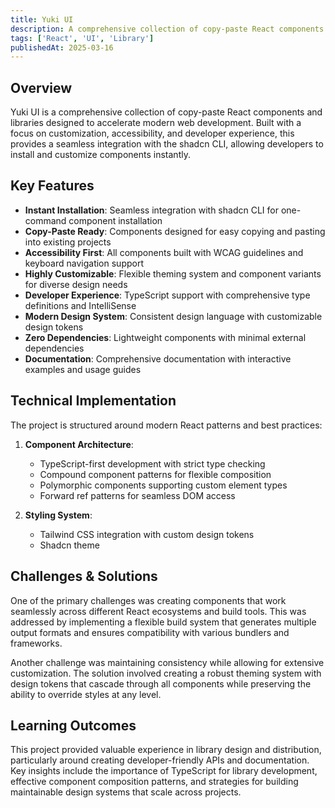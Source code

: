 ```yaml
---
title: Yuki UI
description: A comprehensive collection of copy-paste React components and libraries. Install components instantly using the shadcn CLI with a focus on customization, accessibility, and developer experience.
tags: ['React', 'UI', 'Library']
publishedAt: 2025-03-16
---
```


## Overview

Yuki UI is a comprehensive collection of copy-paste React components and libraries designed to accelerate modern web development. Built with a focus on customization, accessibility, and developer experience, this provides a seamless integration with the shadcn CLI, allowing developers to install and customize components instantly.

## Key Features

- **Instant Installation**: Seamless integration with shadcn CLI for one-command component installation
- **Copy-Paste Ready**: Components designed for easy copying and pasting into existing projects
- **Accessibility First**: All components built with WCAG guidelines and keyboard navigation support
- **Highly Customizable**: Flexible theming system and component variants for diverse design needs
- **Developer Experience**: TypeScript support with comprehensive type definitions and IntelliSense
- **Modern Design System**: Consistent design language with customizable design tokens
- **Zero Dependencies**: Lightweight components with minimal external dependencies
- **Documentation**: Comprehensive documentation with interactive examples and usage guides

## Technical Implementation

The project is structured around modern React patterns and best practices:

1. **Component Architecture**:
   - TypeScript-first development with strict type checking
   - Compound component patterns for flexible composition
   - Polymorphic components supporting custom element types
   - Forward ref patterns for seamless DOM access

2. **Styling System**:
   - Tailwind CSS integration with custom design tokens
   - Shadcn theme

## Challenges & Solutions

One of the primary challenges was creating components that work seamlessly across different React ecosystems and build tools. This was addressed by implementing a flexible build system that generates multiple output formats and ensures compatibility with various bundlers and frameworks.

Another challenge was maintaining consistency while allowing for extensive customization. The solution involved creating a robust theming system with design tokens that cascade through all components while preserving the ability to override styles at any level.

## Learning Outcomes

This project provided valuable experience in library design and distribution, particularly around creating developer-friendly APIs and documentation. Key insights include the importance of TypeScript for library development, effective component composition patterns, and strategies for building maintainable design systems that scale across projects.
